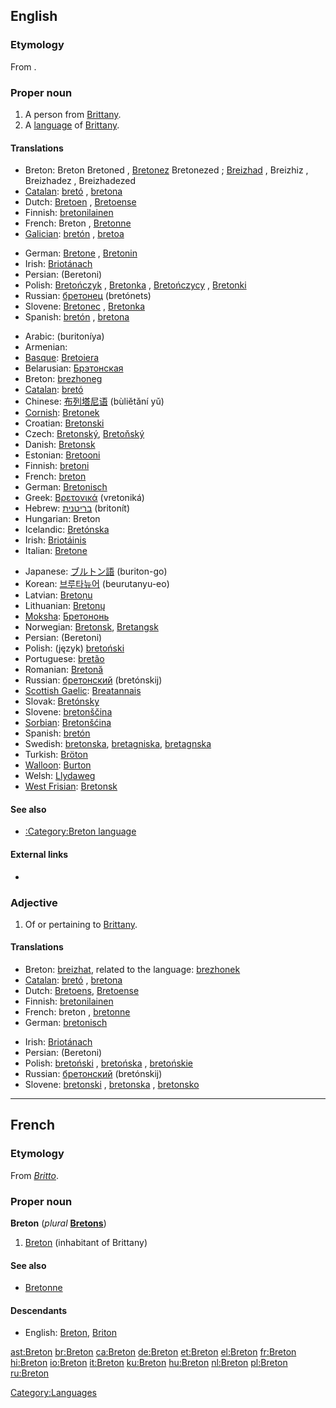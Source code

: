 {{interwiktionary|code=br}}
{{also|breton}}
==English==
{{wikipedia}}

===Etymology===
From {{etyl|fr}} {{term|lang=fr|Breton}}.

===Proper noun===
{{en-proper noun|Bretons}}

# A person from [[Brittany]].
# A [[language]] of [[w:Brittany|Brittany]].

====Translations====
{{trans-top|the people}}
* Breton: Breton {{m}} Bretoned {{p}}, [[Bretonez]] {{f}} Bretonezed {{p}}; [[Breizhad]] {{m}}, Breizhiz {{p}}, Breizhadez {{f}}, Breizhadezed {{p}}
* [[Catalan]]: [[bretó]] {{m}}, [[bretona]] {{f}}
* Dutch: [[Bretoen]] {{m}}, [[Bretoense]] {{f}}
* Finnish: [[bretonilainen]]
* French: Breton {{m}}, [[Bretonne]] {{f}}
* [[Galician]]: [[bretón]] {{m}}, [[bretoa]] {{f}}
{{trans-mid}}
* German: [[Bretone]] {{m}}, [[Bretonin]] {{f}}
* Irish: [[Briotánach]] {{m}}
* Persian: {{fa-Arab|[[برتونی]]}} (Beretoni)
* Polish: [[Bretończyk]] {{m}}, [[Bretonka]] {{f}}, [[Bretończycy]] {{m|p}}, [[Bretonki]] {{f|p}}
* Russian: [[бретонец]] (bretónets) {{m}}
* Slovene: [[Bretonec]] {{m}}, [[Bretonka]] {{f}}
* Spanish: [[bretón]] {{m}}, [[bretona]] {{f}}
{{trans-bottom}}

{{trans-top|the language}}
* Arabic: {{Arab|[[بريتونية]]}} (buritoníya) {{f}}
* Armenian: {{t|hy|բրետոներեն|sc=Armn|tr=bretoneren}}
* [[Basque]]: [[Bretoiera]]
* Belarusian: [[Брэтонская]]
* Breton: [[brezhoneg]] {{m}}
* [[Catalan]]: [[bretó]] {{m}}
* Chinese: [[布列塔尼语]] (bùliětǎní yǔ)
* [[Cornish]]: [[Bretonek]]
* Croatian: [[Bretonski]]
* Czech: [[Bretonský]], [[Bretoňský]]
* Danish: [[Bretonsk]]
* Estonian: [[Bretooni]]
* Finnish: [[bretoni]]
* French: [[breton]] {{m}}
* German: [[Bretonisch]] {{n}}
* Greek: [[Βρετονικά]] (vretoniká) {{n|p}}
* Hebrew: [[בריטנית]] (britonít) {{f}}
* Hungarian: Breton
* Icelandic: [[Bretónska]]
* Irish: [[Briotáinis]] {{f}}
* Italian: [[Bretone]]
{{trans-mid}}
* Japanese: [[ブルトン語]] (buriton-go)
* Korean: [[브루타뉴어]] (beurutanyu-eo)
* Latvian: [[Bretoņu]]
* Lithuanian: [[Bretonų]]
* [[Moksha]]: [[Бретононь]]
* Norwegian: [[Bretonsk]], [[Bretangsk]]
* Persian: {{fa-Arab|[[برتونی]]}} (Beretoni)
* Polish: (język) [[bretoński]] {{m}}
* Portuguese: [[bretão]]
* Romanian: [[Bretonă]]
* Russian: [[бретонский]] (bretónskij)
* [[Scottish Gaelic]]: [[Breatannais]] {{f}}
* Slovak: [[Bretónsky]]
* Slovene: [[bretonščina]] {{f}}
* [[Sorbian]]: [[Bretonšćina]]
* Spanish: [[bretón]] {{m}}
* Swedish: [[bretonska]], [[bretagniska]], [[bretagnska]]
* Turkish: [[Bröton]]
* [[Walloon]]: [[Burton]]
* Welsh: [[Llydaweg]]
* [[West Frisian]]: [[Bretonsk]]
{{trans-bottom}}

====See also====
* [[:Category:Breton language]]

====External links====
* {{ISO 639|link=Ethnologue|1code=br|code=bre}}

===Adjective===
{{en-adj|-}}

# Of or pertaining to [[Brittany]].

====Translations====
{{trans-top|pertaining to Brittany}}
* Breton: [[breizhat]], related to the language: [[brezhonek]]
* [[Catalan]]: [[bretó]] {{m}}, [[bretona]] {{f}}
* Dutch: [[Bretoens]], [[Bretoense]]
* Finnish: [[bretonilainen]]
* French: breton {{m}}, [[bretonne]] {{f}}
* German: [[bretonisch]]
{{trans-mid}}
* Irish: [[Briotánach]]
* Persian: {{fa-Arab|[[برتونی]]}} (Beretoni)
* Polish: [[bretoński]] {{m}}, [[bretońska]] {{f}}, [[bretońskie]] {{n}}
* Russian: [[бретонский]] (bretónskij)
* Slovene: [[bretonski]] {{m}}, [[bretonska]] {{f}}, [[bretonsko]] {{n}}
{{trans-bottom}}

----

==French==

===Etymology===
From {{etyl|la|fr}} ''[[Britto]]''.

===Proper noun===
'''Breton''' {{m}} (''plural'' '''[[Bretons]]''')

# [[#English|Breton]] (inhabitant of Brittany)

====See also====
* [[Bretonne]]

====Descendants====
* English: [[#English|Breton]], [[Briton]]

[[Category:Languages]]

[[ast:Breton]]
[[br:Breton]]
[[ca:Breton]]
[[de:Breton]]
[[et:Breton]]
[[el:Breton]]
[[fr:Breton]]
[[hi:Breton]]
[[io:Breton]]
[[it:Breton]]
[[ku:Breton]]
[[hu:Breton]]
[[nl:Breton]]
[[pl:Breton]]
[[ru:Breton]]